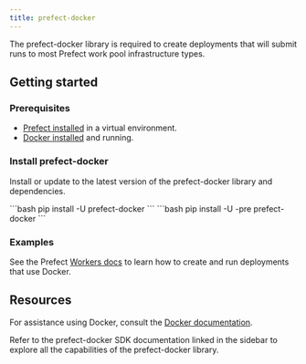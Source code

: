 ```yaml
---
title: prefect-docker
---
```


The prefect-docker library is required to create deployments that will submit runs to most Prefect work pool infrastructure types.


## Getting started

### Prerequisites

- [Prefect installed](3.0rc/get-started/install) in a virtual environment.
- [Docker installed](https://www.docker.com/) and running.

### Install prefect-docker


Install or update to the latest version of the prefect-docker library and dependencies.

<Tabs>
    <Tab title="Prefect 2">
    ```bash
    pip install -U prefect-docker
    ```
    </Tab>
    <Tab title="Prefect 3">
    ```bash
    pip install -U -pre prefect-docker
    ```
    </Tab>
</Tabs>

### Examples
See the Prefect [Workers docs](/3.0rc/deploy/static-infra/push-runs-remote) to learn how to create and run deployments that use Docker.

## Resources

For assistance using Docker, consult the [Docker documentation](https://docs.docker.com/).

Refer to the prefect-docker SDK documentation linked in the sidebar to explore all the capabilities of the prefect-docker library.
